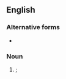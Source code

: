 ==English==

===Alternative forms===
* {{l|en|fishy}}

===Noun===
{{en-noun}}

# {{label|en|childish}} {{diminutive of|fish|lang=en}}; {{alternative spelling of|fishy|nocap=1|lang=en}}